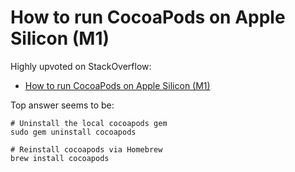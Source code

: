 # How to run CocoaPods on Apple Silicon (M1)

Highly upvoted on StackOverflow:

- [How to run CocoaPods on Apple Silicon (M1)](https://stackoverflow.com/questions/64901180/how-to-run-cocoapods-on-apple-silicon-m1)

Top answer seems to be:

```
# Uninstall the local cocoapods gem
sudo gem uninstall cocoapods

# Reinstall cocoapods via Homebrew
brew install cocoapods
```